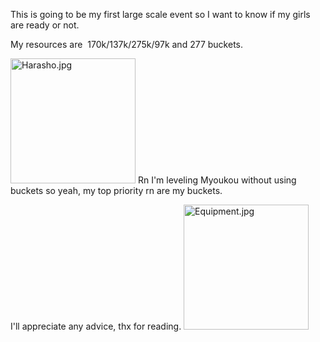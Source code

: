 This is going to be my first large scale event so I want to know if my girls are ready or not.

My resources are  170k/137k/275k/97k and 277 buckets.

[[File:Harasho.jpg|thumb|200px]]
Rn I'm leveling Myoukou without using buckets so yeah, my top priority rn are my buckets.

I'll appreciate any advice, thx for reading. [[File:Equipment.jpg|thumb|200px]]<ac_metadata title="How is my fleet?"> </ac_metadata>